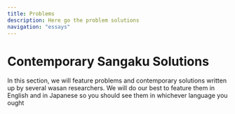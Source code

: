 ```yaml
---
title: Problems
description: Here go the problem solutions
navigation: "essays"
---
```


# Contemporary Sangaku Solutions

In this section, we will feature problems and contemporary solutions written up by several wasan researchers. We will do our best to feature them in English and in Japanese so you should see them in whichever language you ought
